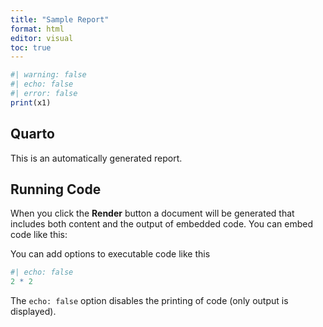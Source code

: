 ```yaml
---
title: "Sample Report"
format: html
editor: visual
toc: true
---
```


```r
#| warning: false
#| echo: false
#| error: false
print(x1)

```

## Quarto

This is an automatically generated report.

## Running Code

When you click the **Render** button a document will be generated that includes both content and the output of embedded code. You can embed code like this:

You can add options to executable code like this

```r
#| echo: false
2 * 2
```

The `echo: false` option disables the printing of code (only output is displayed).
